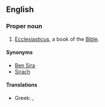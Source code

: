 ==English==
{{book of the Bible|Ben Sira}}

===Proper noun===
{{en-proper noun}}
# {{biblical}} [[Ecclesiasticus]], a book of the [[Bible]].

====Synonyms====
*[[Ben Sira]]
*[[Sirach ]]

====Translations====
{{trans-top|book of the Bible}}
*Greek: {{t|el|sc=Grek|Σοφία Σειράχ||tr=Sofía Seirách}}, {{t|el|sc=Grek|Σοφία Ίησου Σειράχ||tr=Sofía Íisou Seirách}}
{{trans-mid}}
{{trans-bottom}}
